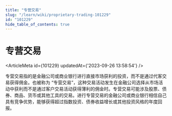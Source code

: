 ```yaml
---
title: "专营交易"
slug: "/learn/wiki/proprietary-trading-101229"
id: "101229"
hide_table_of_contents: true
---
```



# 专营交易

<ArticleMeta id={101229} updatedAt={'2023-09-26 13:58:54'} />
<div className='border-solid border-b border-t-0 my-4 border-[var(--ifm-color-gray-300)]' />

专营交易指的是金融公司或商业银行进行直接市场获利的投资，而不是通过代客交易获得佣金。也被称为 “专营交易”，这种交易活动发生在金融公司选择从市场活动中获利而不是通过客户交易活动获得薄利的佣金时。专营交易可能涉及股票、债券、商品、货币或其他工具的交易。进行专营交易的金融公司或商业银行相信自己具有竞争优势，能够获得超过指数投资、债券收益增长或其他投资风格的年度回报。
